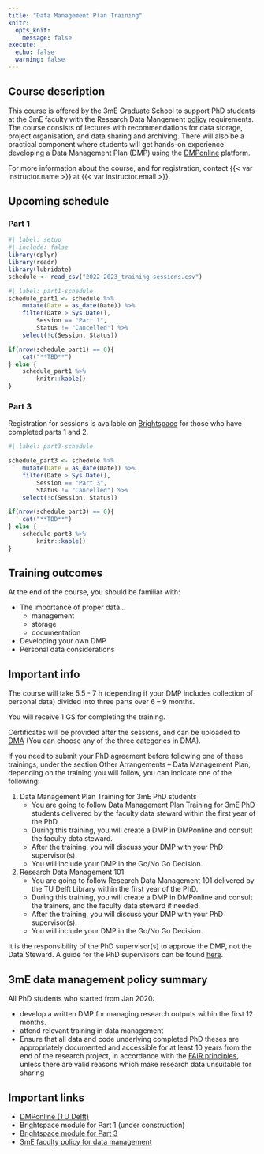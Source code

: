 ```yaml
---
title: "Data Management Plan Training"
knitr:
  opts_knit: 
    message: false
execute: 
  echo: false
  warning: false
---
```


## Course description

This course is offered by the 3mE Graduate School to support PhD students at the 3mE faculty with the Research Data Mangement [policy](https://d2k0ddhflgrk1i.cloudfront.net/Library/Themaportalen/RDM/Beleid/2020_3mE_Research_Data_Management_Policy.pdf) requirements. The course consists of lectures with recommendations for data storage, project organisation, and data sharing and archiving. There will also be a practical component where students will get hands-on experience developing a Data Management Plan (DMP) using the [DMPonline](https://dmponline.tudelft.nl) platform.

For more information about the course, and for registration, contact {{< var instructor.name >}} at {{< var instructor.email >}}.

## Upcoming schedule

### Part 1

```r
#| label: setup
#| include: false
library(dplyr)
library(readr)
library(lubridate)
schedule <- read_csv("2022-2023_training-sessions.csv")
```

```r
#| label: part1-schedule
schedule_part1 <- schedule %>%
    mutate(Date = as_date(Date)) %>%
    filter(Date > Sys.Date(),
        Session == "Part 1",
        Status != "Cancelled") %>%
    select(!c(Session, Status))

if(nrow(schedule_part1) == 0){
    cat("**TBD**")
} else {
    schedule_part1 %>%
        knitr::kable()
}
```

### Part 3

Registration for sessions is available on [Brightspace]({{< var brightspace.part3 >}}) for those who have completed parts 1 and 2.

```r
#| label: part3-schedule

schedule_part3 <- schedule %>%
    mutate(Date = as_date(Date)) %>%
    filter(Date > Sys.Date(),
        Session == "Part 3",
        Status != "Cancelled") %>%
    select(!c(Session, Status)) 

if(nrow(schedule_part3) == 0){
    cat("**TBD**")
} else {
    schedule_part3 %>%
        knitr::kable()
}
```

## Training outcomes

At the end of the course, you should be familiar with:

- The importance of proper data...
    + management
    + storage
    + documentation
- Developing your own DMP
- Personal data considerations

## Important info

The course will take 5.5 - 7 h (depending if your DMP includes collection of personal data)
divided into three parts over 6 – 9 months.

You will receive 1 GS for completing the training.

Certificates will be provided after the sessions, and can be uploaded to [DMA](https://dma.tudelft.nl) (You can choose any of the three categories in DMA).

If you need to submit your PhD agreement before following one of these trainings, under the section Other Arrangements – Data Management Plan, depending on the training you will follow, you can indicate one of the following:

1. Data Management Plan Training for 3mE PhD students
    - You are going to follow Data Management Plan Training for 3mE PhD students delivered by the faculty data steward within the first year of the PhD.
    - During this training, you will create a DMP in DMPonline and consult the faculty data steward.
    - After the training, you will discuss your DMP with your PhD supervisor(s).  
    - You will include your DMP in the Go/No Go Decision. 
2. Research Data Management 101
    - You are going to follow Research Data Management 101 delivered by the TU Delft Library within the first year of the PhD. 
    - During this training, you will create a DMP in DMPonline and consult the trainers, and the faculty data steward if needed.
    - After the training, you will discuss your DMP with your PhD supervisor(s).  
    - You will include your DMP in the Go/No Go Decision. 

It is the responsibility of the PhD supervisor(s) to approve the DMP, not the Data Steward.
A guide for the PhD supervisors can be found [here](https://d2k0ddhflgrk1i.cloudfront.net/Library/Themaportalen/RDM/5%20Things%20to%20check%20when%20looking%20at%20Data%20Management%20Plans%20%28DMPs%29%20-%20guidance%20for%20supervisors%20-%20FINAL%20VERSION%20%281%29.pdf).

## 3mE data management policy summary {#policy-summary}

All PhD students who started from Jan 2020:

- develop a written DMP for managing research outputs within the first 12 months.
- attend relevant training in data management
- Ensure that all data and code underlying completed PhD theses are appropriately documented and accessible for at least 10 years from the end of the research project, in accordance with the [FAIR principles](https://www.go-fair.org/fair-principles/), unless there are valid reasons which make research data unsuitable for sharing

## Important links

- [DMPonline (TU Delft)](https://dmponline.tudelft.nl)
- Brightspace module for Part 1 (under construction)
- [Brightspace module for Part 3]({{< var brightspace.part3 >}})
- [3mE faculty policy for data management](https://d2k0ddhflgrk1i.cloudfront.net/Library/Themaportalen/RDM/Beleid/2020_3mE_Research_Data_Management_Policy.pdf)
